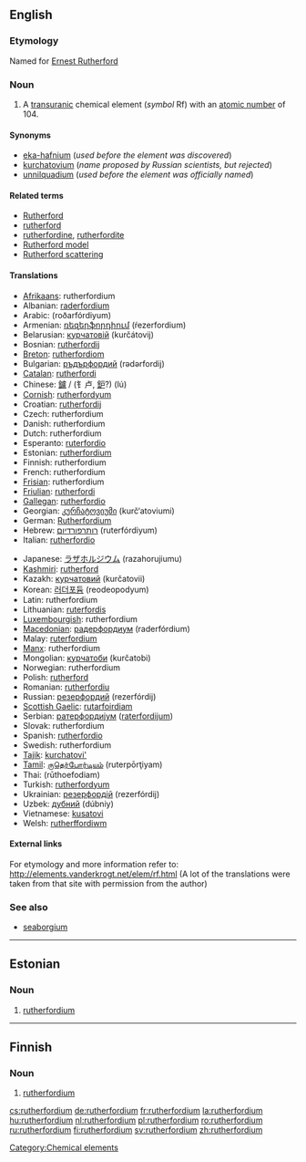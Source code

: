 {{see|Rutherfordium}}
==English==
{{elements|Rf|lawrencium|Lr|dubnium|Db}}

===Etymology===
Named for [[w:Ernest Rutherford|Ernest Rutherford]]

===Noun===
{{en-noun|-}}
{{wikipedia}}

# A [[transuranic]] chemical element (''symbol'' Rf) with an [[atomic number]] of 104.

====Synonyms====
* [[eka-hafnium]] (''used before the element was discovered'')
* [[kurchatovium]] (''name proposed by Russian scientists, but rejected'')
* [[unnilquadium]] (''used before the element was officially named'')

====Related terms====
* [[w:Ernest Rutherford|Rutherford]]
* [[rutherford]]<!--unit of radioactive decay-->
* [[rutherfordine]], [[rutherfordite]]
* [[Rutherford model]]
* [[Rutherford scattering]]

====Translations====
{{top}}
* [[Afrikaans]]: rutherfordium
* Albanian: [[raderfordium]]
* Arabic: {{ARchar|[[روذرفورديوم]]}} (roðarfórdiyum) {{m}}
* Armenian: [[ռեզերֆորդիում]] (ŕezerfordium)
* Belarusian: [[курчатовiй]] (kurčátovij) {{m}}
* Bosnian: [[rutherfordij]]
* [[Breton]]: [[rutherfordiom]]
* Bulgarian: [[ръдърфордий]] (rədərfordij) {{m}}
* [[Catalan]]: [[rutherfordi]]
* Chinese: [[鑪]] / (钅卢, [[鈩]]?) (lú)
* [[Cornish]]: [[rutherfordyum]]
* Croatian: [[rutherfordij]]
* Czech: rutherfordium
* Danish: rutherfordium
* Dutch: rutherfordium {{n}}
* Esperanto: [[ruterfordio]]
* Estonian: [[#Estonian|rutherfordium]]
* Finnish: rutherfordium
* French: rutherfordium {{m}}
* [[Frisian]]: rutherfordium
* [[Friulian]]: [[rutherfordi]]
* [[Gallegan]]: [[rutherfordio]]
* Georgian: [[კურჩატოვიუმი]] (kurč‘atoviumi)
* German: [[Rutherfordium]] {{n}}
* Hebrew: [[רותרפורדיום]] (ruterfórdiyum)
* Italian: [[rutherfordio]] {{m}}
{{mid}}
* Japanese: [[ラザホルジウム]] (razahorujiumu)
* [[Kashmiri]]: [[rutherford]]
* Kazakh: [[курчатовий]] (kurčatovii)
* Korean: [[러더포듐]] (reodeopodyum)
* Latin: rutherfordium
* Lithuanian: [[ruterfordis]]
* [[Luxembourgish]]: rutherfordium
* [[Macedonian]]: [[радерфордиум]] (raderfórdium) {{m}}
* Malay: [[ruterfordium]]
* [[Manx]]: rutherfordium
* Mongolian: [[курчатоби]] (kurčatobi)
* Norwegian: rutherfordium
* Polish: [[rutherford]] {{m}}
* Romanian: [[rutherfordiu]] {{n}}
* Russian: [[резерфордий]] (rezerfórdij) {{m}}
* [[Scottish Gaelic]]: [[rutarfoirdiam]]
* Serbian: [[ратерфордиjум]] ([[raterfordijum]]) {{m}}
* Slovak: rutherfordium
* Spanish: [[rutherfordio]] {{m}}
* Swedish: rutherfordium
* [[Tajik]]: [[kurchatovi']]
* [[Tamil]]: [[ருதெர்போர்டியம்]] (ruterpōrţiyam)
* Thai: {{THchar|[[รูเทอร์ฟอร์เดียม]]}} (rūthoefodiam)
* Turkish: [[rutherfordyum]]
* Ukrainian: [[резерфордiй]] (rezerfórdij) {{m}}
* Uzbek: [[дубний]] (dúbniy)
* Vietnamese: [[kusatovi]]
* Welsh: [[rutherffordiwm]]
{{bottom}}

====External links====
For etymology and more information refer to:
http://elements.vanderkrogt.net/elem/rf.html
(A lot of the translations were taken from that site with permission from the author)

===See also===
* [[seaborgium]]<!--for which the name "rutherfordium" was proposed before the element was officially named-->

----

==Estonian==

===Noun===
{{infl|et|noun}}

# {{chemical element|lang=et}} [[#English|rutherfordium]]

[[Category:Chemical elements]]

----

==Finnish==
{{wikipedia|lang=fi}}

===Noun===
{{fi-noun}}

# {{element|lang=fi}} [[#English|rutherfordium]]

[[cs:rutherfordium]]
[[de:rutherfordium]]
[[fr:rutherfordium]]
[[la:rutherfordium]]
[[hu:rutherfordium]]
[[nl:rutherfordium]]
[[pl:rutherfordium]]
[[ro:rutherfordium]]
[[ru:rutherfordium]]
[[fi:rutherfordium]]
[[sv:rutherfordium]]
[[zh:rutherfordium]]